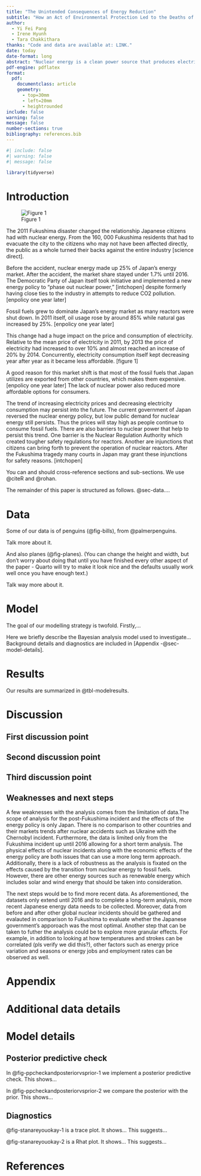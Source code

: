 ```yaml
---
title: "The Unintended Consequences of Energy Reduction"
subtitle: "How an Act of Environmental Protection Led to the Deaths of Many"
author:
  - Yi Fei Pang
  - Irene Hyunh
  - Tara Chakkithara
thanks: "Code and data are available at: LINK."
date: today
date-format: long
abstract: "Nuclear energy is a clean power source that produces electricity while operating with low-carbon emissions. Although nuclear power generation has its advantages, many concerns have been raised regarding its safety after the Fukushima nuclear accident of 2011. This paper analyzes the utilization of nuclear energy, the price of electricity and electricity consumption, and the temperature-mortality relationship in Japan before and after the accident. We reveal that the use of nuclear energy in Japan sharply decreased following the nuclear accident, resulting in a power shortage and surge in electricity prices across Japan. This prompted the country’s government to push an energy saving mindset to the public, and as a result, electricity consumption plummeted. However, we find that the government’s efforts created adverse effects as days with high temperatures coupled with an energy saving mindset led to a higher mortality rate. These findings prompt discussions about the true cost of energy saving."
pdf-engine: pdflatex
format:
  pdf:
    documentclass: article
    geometry:
      - top=30mm
      - left=20mm
      - heightrounded
include: false
warning: false
message: false
number-sections: true
bibliography: references.bib
---
```


```r
#| include: false
#| warning: false
#| message: false

library(tidyverse)
```


# Introduction

![Figure 1](../other/figures/figure1.png)

The 2011 Fukushima disaster changed the relationship Japanese citizens had with nuclear energy. From the 160, 000 Fukushima residents that had to evacuate the city to the citizens who may not have been affected directly, the public as a whole turned their backs against the entire industry [science direct]. 

Before the accident, nuclear energy made up 25% of Japan’s energy market. After the accident, the market share stayed under 1.7% until 2016. The Democratic Party of Japan itself took initiative and implemented a new energy policy to “phase out nuclear power,” [intchopen] despite formerly having close ties to the industry in attempts to reduce CO2 pollution. [enpolicy one year later]

Fossil fuels grew to dominate Japan’s energy market as many reactors were shut down. In 2011 itself, oil usage rose by around 85% while natural gas increased by 25%. [enpolicy one year later]

This change had a huge impact on the price and consumption of electricity. Relative to the mean price of electricity in 2011, by 2013 the price of electricity had increased to over 10% and almost reached an increase of 20% by 2014. Concurrently, electricity consumption itself kept decreasing year after year as it became less affordable. [figure 1]

A good reason for this market shift is that most of the fossil fuels that Japan utilizes are exported from other countries, which makes them expensive. [enpolicy one year later] The lack of nuclear power also reduced more affordable options for consumers. 

The trend of increasing electricity prices and decreasing electricity consumption may persist into the future. The current government of Japan reversed the nuclear energy policy, but low public demand for nuclear energy still persists. Thus the prices will stay high as people continue to consume fossil fuels. There are also barriers to nuclear power that help to persist this trend. One barrier is the Nuclear Regulation Authority which created tougher safety regulations for reactors. Another are injunctions that citizens can bring forth to prevent the operation of nuclear reactors. After the Fukushima tragedy many courts in Japan may grant these injunctions for safety reasons.  [intchopen]

You can and should cross-reference sections and sub-sections. We use @citeR and @rohan.

The remainder of this paper is structured as follows. @sec-data....



# Data {#sec-data}

Some of our data is of penguins (@fig-bills), from @palmerpenguins.


Talk more about it.

And also planes (@fig-planes). (You can change the height and width, but don't worry about doing that until you have finished every other aspect of the paper - Quarto will try to make it look nice and the defaults usually work well once you have enough text.)


Talk way more about it. 



# Model

The goal of our modelling strategy is twofold. Firstly,...

Here we briefly describe the Bayesian analysis model used to investigate... Background details and diagnostics are included in [Appendix -@sec-model-details].



# Results

Our results are summarized in @tbl-modelresults.





# Discussion

## First discussion point {#sec-first-point}
 

## Second discussion point

## Third discussion point

## Weaknesses and next steps

A few weaknesses with the analysis comes from the limitation of data.The scope of analysis for the post-Fukushima incident and the effects of the energy policy is only Japan. There is no comparison to other countries and their markets trends after nuclear accidents such as Ukraine with the Chernobyl incident. Furthermore, the data is limited only from the Fukushima incident up until 2016 allowing for a short term analysis. The physical effects of nuclear incidents along with the economic effects of the energy policy are both issues that can use a more long term approach. Additionally, there is a lack of robustness as the analysis is fixated on the effects caused by the transition from nuclear energy to fossil fuels. However, there are other energy sources such as renewable energy which includes solar and wind energy that should be taken into consideration. 

The next steps would be to find more recent data. As aforementioned, the datasets only extend until 2016 and to complete a long-term analysis, more recent Japanese energy data needs to be collected. Moreover, data from before and after other global nuclear incidents should be gathered and evalauted in comparison to Fukushima to evaluate whether the Japanese government's apporoach was the most optimal. Another step that can be taken to futher the analysis could be to explore more granular effects. For example, in addition to looking at how temperatures and strokes can be correlated (pls verify we did this?), other factors such as energy price variation and seasons or energy jobs and employment rates can be observed as well.

\newpage

\appendix

# Appendix {-}


# Additional data details

# Model details {#sec-model-details}

## Posterior predictive check

In @fig-ppcheckandposteriorvsprior-1 we implement a posterior predictive check. This shows...

In @fig-ppcheckandposteriorvsprior-2 we compare the posterior with the prior. This shows... 


## Diagnostics

@fig-stanareyouokay-1 is a trace plot. It shows... This suggests...

@fig-stanareyouokay-2 is a Rhat plot. It shows... This suggests...





\newpage


# References

